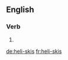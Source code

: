 {{also|heliskis}}
==English==

===Verb===
{{head|en|verb form}}

# {{en-third-person singular of|heli-ski}}

[[de:heli-skis]]
[[fr:heli-skis]]